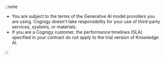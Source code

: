 

:::note

  - You are subject to the terms of the Generative AI model providers you are using. Cognigy doesn't take responsibility for your use of third-party services, systems, or materials.
  - If you are a Cognigy customer, the performance timelines (SLA) specified in your contract do not apply to the trial version of Knowledge AI.

:::

